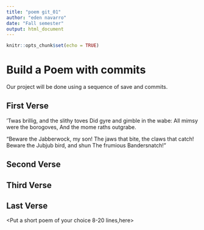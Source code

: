 ---
title: "poem git_01"
author: "eden navarro"
date: "Fall semester"
output: html_document
---

```{r setup, include=FALSE}
knitr::opts_chunk$set(echo = TRUE)
```
# Build a Poem with commits
Our project will be done using a sequence of save and commits.

## First Verse 

’Twas brillig, and the slithy toves 
      Did gyre and gimble in the wabe: 
All mimsy were the borogoves, 
      And the mome raths outgrabe. 

“Beware the Jabberwock, my son! 
      The jaws that bite, the claws that catch! 
Beware the Jubjub bird, and shun 
      The frumious Bandersnatch!” 

## Second Verse
<Put the first two verses of The Road Not Taken by Robert Frost here>

## Third Verse
<Put the first two verses of The Walrus and the Carpenter here>

## Last Verse
<Put a short poem of your choice 8-20 lines,here>
